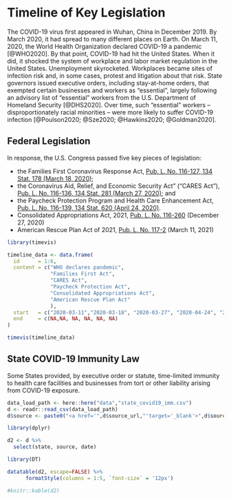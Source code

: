 # Timeline of Key Legislation {#timeline}

The COVID-19 virus first appeared in Wuhan, China in December 2019. By March 2020, it had spread to many different places on Earth. On March 11, 2020, the World Health Organization declared COVID-19 a pandemic [@WHO2020]. By that point, COVID-19 had hit the United States. When it did, it shocked the system of workplace and labor market regulation in the United States. Unemployment skyrocketed. Workplaces became sites of infection risk and, in some cases, protest and litigation about that risk. State governors issued executive orders, including stay-at-home orders, that exempted certain businesses and workers as "essential", largely following an advisory list of "essential" workers from the U.S. Department of Homeland Security [@DHS2020]. Over time, such "essential" workers -- disproportionately racial minorities -- were more likely to suffer COVID-19 infection [@Poulson2020; @Sze2020; @Hawkins2020; @Goldman2020].

## Federal Legislation

In response, the U.S. Congress passed five key pieces of legislation: 

- the Families First Coronavirus Response Act, [Pub. L. No. 116-127, 134 Stat. 178 (March 18, 2020)](https://www.govinfo.gov/content/pkg/PLAW-116publ127/uslm/PLAW-116publ127.xml); 
- the Coronavirus Aid, Relief, and Economic Security Act” ("CARES Act"), [Pub. L. No. 116-136, 134 Stat. 281 (March 27, 2020)](https://www.govinfo.gov/content/pkg/PLAW-116publ136/uslm/PLAW-116publ136.xml); and
- the Paycheck Protection Program and Health Care Enhancement Act, [Pub. L. No. 116-139, 134 Stat. 620 (April 24, 2020)](https://www.govinfo.gov/content/pkg/PLAW-116publ139/html/PLAW-116publ139.htm).
- Consolidated Appropriations Act, 2021, [Pub. L. No. 116-260](https://www.congress.gov/bill/116th-congress/house-bill/133/text) (December 27, 2020)
- American Rescue Plan Act of 2021, [Pub. L. No. 117-2](https://www.congress.gov/117/bills/hr1319/BILLS-117hr1319enr.xml) (March 11, 2021)

```r

library(timevis)

timeline_data <- data.frame(
  id      = 1:6,
  content = c("WHO declares pandemic",
		      "Families First Act", 
			  "CARES Act",
			  "Paycheck Protection Act",
			  "Consolidated Appropriations Act",
			  "American Rescue Plan Act"
			  ),
  start   = c("2020-03-11","2020-03-18", "2020-03-27", "2020-04-24", "2020-12-27", "2021-03-11"),
  end     = c(NA,NA, NA, NA, NA, NA)
)

timevis(timeline_data)

```

## State COVID-19 Immunity Law

Some States provided, by executive order or statute, time-limited immunity to health care facilities and businesses from tort or other liability arising from COVID-19 exposure.

```r

data_load_path <- here::here("data","state_covid19_imm.csv")
d <- readr::read_csv(data_load_path)
d$source <- paste0("<a href='",d$source_url,"'target='_blank'>",d$source,"</a>")

library(dplyr)

d2 <- d %>%
  select(state, source, date)

library(DT)

datatable(d2, escape=FALSE) %>% 
      formatStyle(columns = 1:5, `font-size` = '12px')

#knitr::kable(d2)


```

